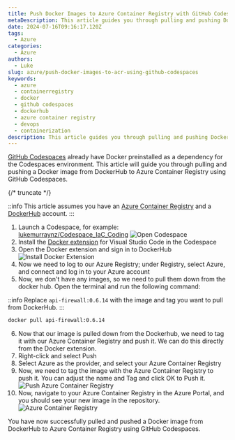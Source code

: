 ```yaml
---
title: Push Docker Images to Azure Container Registry with GitHub Codespaces
metaDescription: This article guides you through pulling and pushing Docker images from DockerHub to Azure Container Registry using GitHub Codespaces.
date: 2024-07-16T09:16:17.120Z
tags:
  - Azure
categories:
  - Azure
authors:
  - Luke
slug: azure/push-docker-images-to-acr-using-github-codespaces
keywords:
  - azure
  - containerregistry
  - docker
  - github codespaces
  - dockerhub
  - azure container registry
  - devops
  - containerization
description: This article guides you through pulling and pushing Docker images from DockerHub to Azure Container Registry using GitHub Codespaces.
---
```


[GitHub Codespaces](https://github.com/features/codespaces) already have Docker preinstalled as a dependency for the Codespaces environment. This article will guide you through pulling and pushing a Docker image from DockerHub to Azure Container Registry using GitHub Codespaces.

{/* truncate */}

::info
This article assumes you have an [Azure Container Registry](https://learn.microsoft.com/azure/container-registry/?WT.mc_id=AZ-MVP-5004796) and a [DockerHub](https://hub.docker.com/) account.
:::

1. Launch a Codespace, for example: [lukemurraynz/Codespace_IaC_Coding](https://github.com/lukemurraynz/Codespace_IaC_Coding)
![Open Codespace](Open_IAC_Codespace.gif)
2. Install the [Docker extension](https://marketplace.visualstudio.com/items?itemName=ms-azuretools.vscode-docker) for Visual Studio Code in the Codespace
3. Open the Docker extension and sign in to DockerHub
![Install Docker Extension](Open_IAC_Codespace_InstallDockerExtension.gif)
4. Now we need to log to our Azure Registry; under Registry, select Azure, and connect and log in to your Azure account
5. Now, we don't have any images, so we need to pull them down from the docker hub. Open the terminal and run the following command:

::info
Replace `api-firewall:0.6.14` with the image and tag you want to pull from DockerHub.
:::

```bash
docker pull api-firewall:0.6.14
```
6. Now that our image is pulled down from the Dockerhub, we need to tag it with our Azure Container Registry and push it. We can do this directly from the Docker extension.
7. Right-click and select Push
8. Select Azure as the provider, and select your Azure Container Registry
9. Now, we need to tag the image with the Azure Container Registry to push it. You can adjust the name and Tag and click OK to Push it.
![Push Azure Container Registry](Open_IAC_Codespace_PushContainerACR.gif)
10. Now, navigate to your Azure Container Registry in the Azure Portal, and you should see your new image in the repository.
![Azure Container Registry](Open_IAC_Codespace_PushedACR.png)

You have now successfully pulled and pushed a Docker image from DockerHub to Azure Container Registry using GitHub Codespaces.
